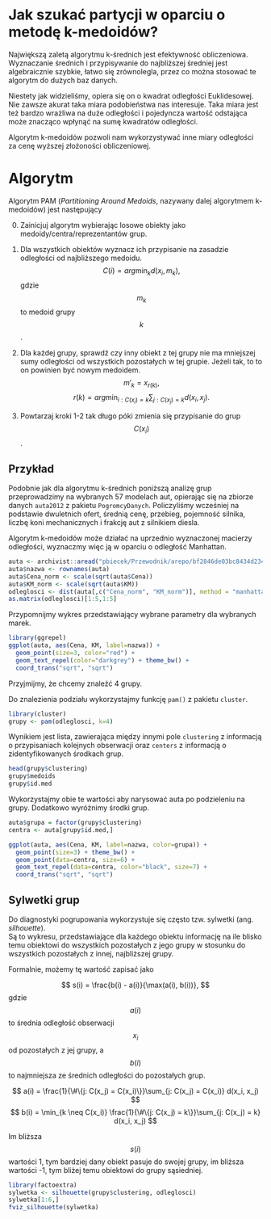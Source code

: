 # Jak szukać partycji w oparciu o metodę k-medoidów?

Największą zaletą algorytmu k-średnich jest efektywność obliczeniowa. Wyznaczanie średnich i przypisywanie do najbliższej średniej jest algebraicznie szybkie, łatwo się zrównolegla, przez co można stosować te algorytm do dużych baz danych. 

Niestety jak widzieliśmy, opiera się on o kwadrat odległości Euklidesowej. Nie zawsze akurat taka miara podobieństwa nas interesuje. Taka miara jest też bardzo wrażliwa na duże odległości i pojedyncza wartość odstająca może znacząco wpłynąć na sumę kwadratów odległości.

Algorytm k-medoidów pozwoli nam wykorzystywać inne miary odległości za cenę wyższej złożoności obliczeniowej.


# Algorytm

Algorytm PAM (*Partitioning Around Medoids*, nazywany dalej algorytmem k-medoidów) jest następujący

0. Zainicjuj algorytm wybierając losowe obiekty jako medoidy/centra/reprezentantów grup.

1. Dla wszystkich obiektów wyznacz ich przypisanie na zasadzie odległości od najbliższego medoidu. 
$$
C(i) = arg\min_k d(x_i, m_k),
$$
gdzie $$m_k$$ to medoid grupy $$k$$.

2. Dla każdej grupy, sprawdź czy inny obiekt z tej grupy nie ma mniejszej sumy odległości od wszystkich pozostałych w tej grupie. Jeżeli tak, to to on powinien być nowym medoidem.
$$
m'_k = x_{r(k)},
$$
$$
r(k) = arg\min_{i: C(x_i) = k} \sum_{j: C(x_j) = k} d(x_i, x_j).
$$

3. Powtarzaj kroki 1-2 tak długo póki zmienia się przypisanie do grup $$C(x_i)$$. 


## Przykład

Podobnie jak dla algorytmu k-średnich poniższą analizę grup przeprowadzimy na wybranych 57 modelach aut, opierając się na zbiorze danych `auta2012` z pakietu `PogromcyDanych`. Policzyliśmy wcześniej na podstawie dwuletnich ofert, średnią cenę, przebieg, pojemność silnika, liczbę koni mechanicznych i frakcję aut z silnikiem diesla. 

Algorytm k-medoidów może działać na uprzednio wyznaczonej macierzy odległości, wyznaczmy więc ją w oparciu o odległość Manhattan.

```r
auta <- archivist::aread("pbiecek/Przewodnik/arepo/bf2846de03bc8434d234b08fd2e31694")
auta$nazwa <- rownames(auta)
auta$Cena_norm <- scale(sqrt(auta$Cena))
auta$KM_norm <- scale(sqrt(auta$KM))
odleglosci <- dist(auta[,c("Cena_norm", "KM_norm")], method = "manhattan")
as.matrix(odleglosci)[1:5,1:5]
```

Przypomnijmy wykres przedstawiający wybrane parametry dla wybranych marek.

```r
library(ggrepel)
ggplot(auta, aes(Cena, KM, label=nazwa)) +
  geom_point(size=3, color="red") +
  geom_text_repel(color="darkgrey") + theme_bw() +
  coord_trans("sqrt", "sqrt")
```

Przyjmijmy, że chcemy znaleźć 4 grupy. 

Do znalezienia podziału wykorzystajmy funkcję `pam()` z pakietu `cluster`.

```r
library(cluster)
grupy <- pam(odleglosci, k=4)
```

Wynikiem jest lista, zawierająca między innymi pole `clustering` z informacją o przypisaniach kolejnych obserwacji oraz `centers` z informacją o zidentyfikowanych środkach grup.

```r
head(grupy$clustering)
grupy$medoids
grupy$id.med
```

Wykorzystajmy obie te wartości aby narysować auta po podzieleniu na grupy. Dodatkowo wyróżnimy środki grup.

```r
auta$grupa = factor(grupy$clustering)
centra <- auta[grupy$id.med,]

ggplot(auta, aes(Cena, KM, label=nazwa, color=grupa)) +
  geom_point(size=3) + theme_bw() +
  geom_point(data=centra, size=6) +
  geom_text_repel(data=centra, color="black", size=7) + 
  coord_trans("sqrt", "sqrt")
```

## Sylwetki grup

Do diagnostyki pogrupowania wykorzystuje się często tzw. sylwetki (ang. *silhouette*).  
Są to wykresu, przedstawiające dla każdego obiektu informację na ile blisko temu obiektowi do wszystkich pozostałych z jego grupy w stosunku do wszystkich pozostałych z innej, najbliższej grupy.

Formalnie, możemy tę wartość zapisać jako 

$$
s(i) = \frac{b(i) - a(i)}{\max(a(i), b(i))},
$$
gdzie $$a(i)$$ to średnia odległość obserwacji $$x_i$$ od pozostałych z jej grupy, a $$b(i)$$ to najmniejsza ze średnich odległości do pozostałych grup.

$$
a(i) = \frac{1}{\#\{j: C(x_j) = C(x_i)\}}\sum_{j: C(x_j) = C(x_i)} d(x_i, x_j)
$$
$$
b(i) = \min_{k \neq C(x_i)} \frac{1}{\#\{j: C(x_j) = k\}}\sum_{j: C(x_j) = k} d(x_i, x_j)
$$

Im bliższa $$s(i)$$ wartości 1, tym bardziej dany obiekt pasuje do swojej grupy, im bliższa wartości -1, tym bliżej temu obiektowi do grupy sąsiedniej.


```r
library(factoextra)
sylwetka <- silhouette(grupy$clustering, odleglosci)
sylwetka[1:6,]
fviz_silhouette(sylwetka)
```

